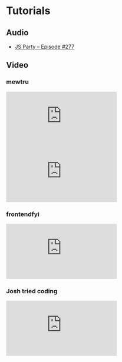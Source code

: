 # Tutorials

## Audio

- [JS Party – Episode #277](https://changelog.com/jsparty/277)

## Video

### mewtru

<iframe
  src="https://www.youtube.com/embed/T-Zv73yZ_QI"
  title="YouTube video player"
  frameBorder="0"
  allow="accelerometer; autoplay; clipboard-write; encrypted-media; gyroscope; picture-in-picture; web-share"
  allowFullScreen
></iframe>

<iframe
  src="https://www.youtube.com/embed/kTSwLLFa3WM"
  title="YouTube video player"
  frameBorder="0"
  allow="accelerometer; autoplay; clipboard-write; encrypted-media; gyroscope; picture-in-picture; web-share"
  allowFullScreen
></iframe>

### frontendfyi

<iframe
  src="https://www.youtube.com/embed/B6FrDu2Qbt0"
  title="YouTube video player"
  frameBorder="0"
  allow="accelerometer; autoplay; clipboard-write; encrypted-media; gyroscope; picture-in-picture; web-share"
  allowFullScreen
></iframe>

### Josh tried coding

<iframe
  src="https://www.youtube.com/embed/eXRlVpw1SIQ"
  title="YouTube video player"
  frameBorder="0"
  allow="accelerometer; autoplay; clipboard-write; encrypted-media; gyroscope; picture-in-picture; web-share"
  allowFullScreen
></iframe>

